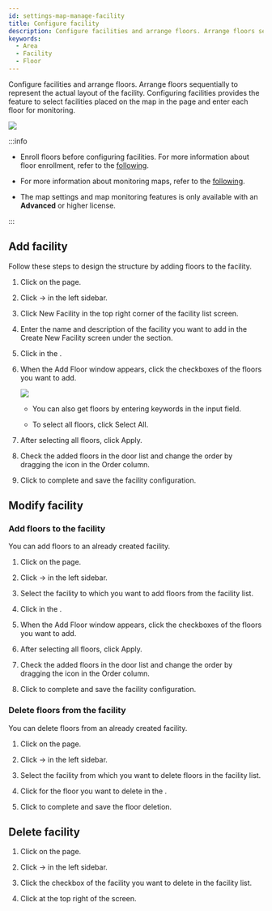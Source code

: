 ```yaml
---
id: settings-map-manage-facility
title: Configure facility
description: Configure facilities and arrange floors. Arrange floors sequentially to represent the actual layout of the facility.
keywords:
  - Area
  - Facility
  - Floor
---
```


Configure facilities and arrange floors. Arrange floors sequentially to represent the actual layout of the facility. Configuring facilities provides the feature to select facilities placed on the map in the <Cmd sid='shell.header.arena' /> page and enter each floor for monitoring.

<Image src='/img/monitoring-map-select-floor.png' alone />

:::info

* Enroll floors before configuring facilities. For more information about floor enrollment, refer to the [following](settings-map-manage-floor).

* For more information about monitoring maps, refer to the [following](monitoring-map).

* The map settings and map monitoring features is only available with an **Advanced** or higher license.

:::

## Add facility

Follow these steps to design the structure by adding floors to the facility.

1. Click <Cmd sid='shell.header.setting' /> on the <Cmd sid='shell.header.launcher' /> page.

2. Click <Cmd sid='setting.menu.map.root' /> → <Cmd sid='setting.menu.map.facility' /> in the left sidebar.

3. Click <Cmd>New Facility</Cmd> in the top right corner of the facility list screen.

4. Enter the name and description of the facility you want to add in the <Cmd>Create New Facility</Cmd> screen under the <Cmd sid='setting.facility.information.section.title' /> section.

5. Click <Cmd sid='common.add' /> in the <Cmd sid='setting.facility.configuration.section.title' />.

6. When the <Cmd>Add Floor</Cmd> window appears, click the checkboxes of the floors you want to add.

   <Image src='/img/biostarx-settings-map-facility-add-floor.png' alone />

   * You can also get floors by entering keywords in the input field.

   * To select all floors, click <Cmd>Select All</Cmd>.

7. After selecting all floors, click <Cmd>Apply</Cmd>.

8. Check the added floors in the door list and change the order by dragging the <IcDorder /> icon in the <Cmd>Order</Cmd> column.

9. Click <Cmd sid='common.apply' /> to complete and save the facility configuration.

## Modify facility

### Add floors to the facility

You can add floors to an already created facility.

1. Click <Cmd sid='shell.header.setting' /> on the <Cmd sid='shell.header.launcher' /> page.

2. Click <Cmd sid='setting.menu.map.root' /> → <Cmd sid='setting.menu.map.facility' /> in the left sidebar.

3. Select the facility to which you want to add floors from the facility list.

4. Click <Cmd sid='common.add' /> in the <Cmd sid='setting.facility.configuration.section.title' />.

5. When the <Cmd>Add Floor</Cmd> window appears, click the checkboxes of the floors you want to add.

6. After selecting all floors, click <Cmd>Apply</Cmd>.

7. Check the added floors in the door list and change the order by dragging the <IcDorder /> icon in the <Cmd>Order</Cmd> column.

8. Click <Cmd sid='common.apply' /> to complete and save the facility configuration.

### Delete floors from the facility

You can delete floors from an already created facility.

1. Click <Cmd sid='shell.header.setting' /> on the <Cmd sid='shell.header.launcher' /> page.

2. Click <Cmd sid='setting.menu.map.root' /> → <Cmd sid='setting.menu.map.facility' /> in the left sidebar.

3. Select the facility from which you want to delete floors in the facility list.

4. Click <IcTrash className='red' /> for the floor you want to delete in the <Cmd sid='setting.facility.configuration.section.title' />.

5. Click <Cmd sid='common.apply' /> to complete and save the floor deletion.

## Delete facility

1. Click <Cmd sid='shell.header.setting' /> on the <Cmd sid='shell.header.launcher' /> page.

2. Click <Cmd sid='setting.menu.map.root' /> → <Cmd sid='setting.menu.map.facility' /> in the left sidebar.

3. Click the checkbox of the facility you want to delete in the facility list.

4. Click <Cmd sid='common.delete' /> at the top right of the screen.
